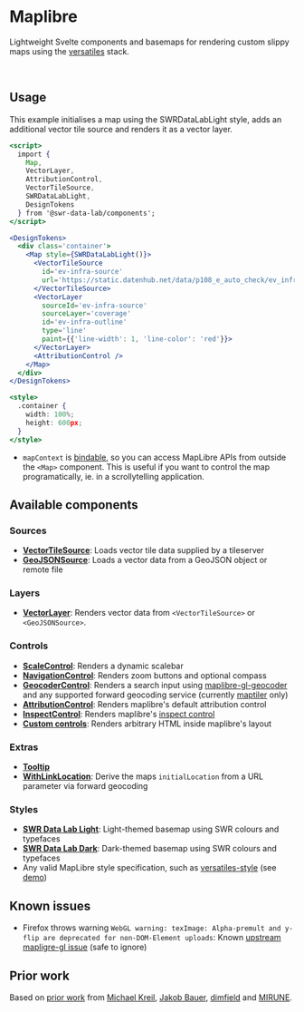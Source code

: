 
<Meta title="Maplibre" />

# Maplibre

Lightweight Svelte components and basemaps for rendering custom slippy maps using the [versatiles](https://docs.versatiles.org/) stack.

<Story of={MapStyleStories.BuildingExtrusions} />

<br />

## Usage

This example initialises a map using the SWRDataLabLight style, adds an additional vector tile source and renders it as a vector layer.

```jsx
<script>
  import {
    Map,
    VectorLayer,
    AttributionControl,
    VectorTileSource,
    SWRDataLabLight,
    DesignTokens
  } from '@swr-data-lab/components';
</script>

<DesignTokens>
  <div class='container'>
    <Map style={SWRDataLabLight()}>
      <VectorTileSource
        id='ev-infra-source'
        url='https://static.datenhub.net/data/p108_e_auto_check/ev_infra_merged.versatiles?tiles/{z}/{x}/{y}'>
      </VectorTileSource>
      <VectorLayer
        sourceId='ev-infra-source'
        sourceLayer='coverage'
        id='ev-infra-outline'
        type='line'
        paint={{'line-width': 1, 'line-color': 'red'}}>
      </VectorLayer>
      <AttributionControl />
    </Map>
  </div>
</DesignTokens>

<style>
  .container {
    width: 100%;
    height: 600px;
  }
</style>
```

- `mapContext` is [bindable](https://svelte.dev/docs/svelte/$bindable), so you can access MapLibre APIs from outside the `<Map>` component. This is useful if you want to control the map programatically, ie. in a scrollytelling application.

## Available components

### Sources

- **[VectorTileSource](?path=/docs/maplibre-source-vectortilesource--docs)**: Loads vector tile data supplied by a tileserver
- **[GeoJSONSource](?path=/docs/maplibre-source-geojsonsource--docs)**: Loads a vector data from a GeoJSON object or remote file

### Layers

- **[VectorLayer](?path=/docs/maplibre-layer-vectorlayer--docs)**: Renders vector data from `<VectorTileSource>` or `<GeoJSONSource>`.

### Controls

- **[ScaleControl](?path=/docs/maplibre-control-scalecontrol--docs)**: Renders a dynamic scalebar
- **[NavigationControl](?path=/docs/maplibre-control-navigationcontrol--docs)**: Renders zoom buttons and optional compass
- **[GeocoderControl](?path=/docs/maplibre-control-geocodercontrol--docs)**: Renders a search input using [maplibre-gl-geocoder](https://github.com/maplibre/maplibre-gl-geocoder) and any supported forward geocoding service (currently [maptiler](https://www.maptiler.com/) only)
- **[AttributionControl](?path=/docs/maplibre-control-attributioncontrol--docs)**: Renders maplibre's default attribution control
- **[InspectControl](?path=/docs/maplibre-control-inspectcontrol--docs)**: Renders maplibre's [inspect control](https://maplibre.org/maplibre-gl-inspect/API/index.html)
- **[Custom controls](?path=/docs/maplibre-control-mapcontrol--docs)**: Renders arbitrary HTML inside maplibre's layout

### Extras

- **[Tooltip](?path=/docs/maplibre-extras-tooltip--docs)**
- **[WithLinkLocation](?path=/docs/maplibre-extras-withlinklocation--docs)**: Derive the maps `initialLocation` from a URL parameter via forward geocoding

### Styles

- **[SWR Data Lab Light](?path=/docs/maplibre-style-swr-data-lab-light--docs)**: Light-themed basemap using SWR colours and typefaces
- **[SWR Data Lab Dark](?path=/docs/maplibre-style-swr-data-lab-dark--docs)**: Dark-themed basemap using SWR colours and typefaces
- Any valid MapLibre style specification, such as [versatiles-style](https://github.com/versatiles-org/versatiles-style) (see [demo](?path=/story/map-map--alternate-style))

## Known issues

- Firefox throws warning `WebGL warning: texImage: Alpha-premult and y-flip are deprecated for non-DOM-Element uploads`: Known [upstream mapligre-gl issue](https://github.com/maplibre/maplibre-gl-js/issues/2030) (safe to ignore)

## Prior work

Based on [prior work](https://github.com/SWRdata/frontend_svelte_p012_spritpreise/blob/main/src/lib/components/Map/Map.svelte) from [Michael Kreil](https://github.com/MichaelKreil), [Jakob Bauer](https://github.com/AgricolaJKB), [dimfield](https://github.com/dimfeld/svelte-maplibre) and [MIRUNE](https://github.com/MIERUNE/svelte-maplibre-gl).
